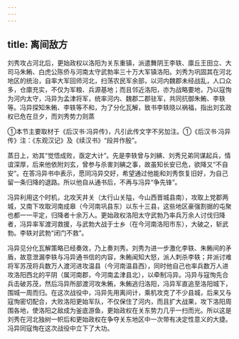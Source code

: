 ```yaml
---
---
---
```

title: 离间敌方
---



刘秀攻占河北后，更始政权以洛阳为关东重镇，派遣舞阴王李轶、廪丘王田立、大司马朱鲔、白虎公陈侨与河南太守武勃率三十万大军镇洛阳。刘秀为巩固其在河北地区的统治，自率大军回师河北，扫荡农民军余部，以河内魏郡未经战乱，人口众多，仓廪充实，不仅为军粮、兵源基地；而且邻近洛阳，亦为战略要地，乃以寇恂为河内太守，冯异为孟津将军，统率河内、魏郡二郡驻军，共同抗御朱鲔、李轶等。冯异探知朱鲔、李轶等不和，为了分化瓦解，致书李轶晓以祸福，指出刘玄政权已危在旦夕，而刘秀势力则蒸

①本节主要取材于《后汉书·冯异传》，凡引此传文字不另加注。①《后汉书·冯异传》注：《东观汉记》及《续汉书》“段并作殷”。

蒸日上，劝其“觉悟成败，亟定大计”。先是李轶曾与刘縯、刘秀兄弟同谋起兵，情谊深厚，后来他依附刘玄，曾参与杀害刘縯之事，故虽知长安已危，欲降又“不自安”。在答冯异书中表示，愿同冯异交好，希望通过他能和刘秀恢复旧好，为自己留一条归降的退路。所以他自从通书后，不再与冯异“争先锋”。

冯异利用这个时机，北攻天井关（太行山关隘，今山西晋城县南），攻取上党郡两城，又南下攻取河南成皋（今河南巩县东）以东十三县，这些地区豪强割据的屯聚也都一一平定，归降者十余万人。更始政权洛阳太守武勃乃率兵万余人讨伐归降者，冯异率军渡河救援，与武勃大战于士乡（在今河南洛阳市东），大破之，斩武勃。李轶对武勃“闭门不救”。

冯异见分化瓦解策略已经奏效，乃上奏刘秀。刘秀为进一步激化李轶、朱鲔间的矛盾，故意泄漏李轶与冯异通书信的内容，朱鲔闻知大怒，派人刺杀李轶；并派讨难将军苏茂将兵数万人渡河进攻温县（今河南温县西），同时他自己也率兵数万人进攻洛阳西北的平阴（属河南郡，今河南孟津县北），以牵制冯异。冯异与寇恂先合兵击破苏茂，然后冯异所部渡河攻朱鲔，朱鲔逃归洛阳，冯异军直追至洛阳城下，围城一周而归。在这次战役中，冯异先用离间计，乘机攻克了不少县城，后来又与寇恂密切配合，大败洛阳更始军队，不仅保住了河内，而且扩大战果，攻下洛阳周围各地，使洛阳之敌成为釜底游鱼，更始政权在关东势力几乎一扫而光。所以这是刘秀在河北独树一帜后和更始政权在争夺关东地区中一次带有决定性意义的大捷。冯异同寇恂在这次战役中立下了大功。
